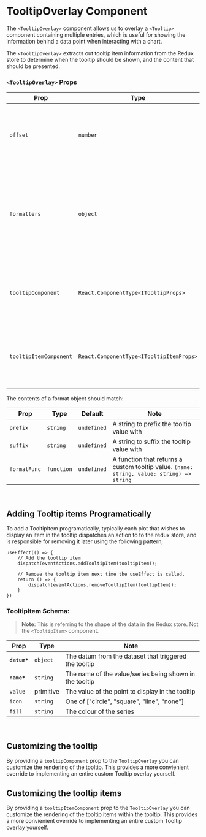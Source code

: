 
<Meta title="Components/TooltipOverlay" />

# TooltipOverlay Component

The `<TooltipOverlay>` component allows us to overlay a <LinkTo kind="components-tooltip--default#tooltip-component">`<Tooltip>`</LinkTo> component containing multiple entries, which is useful for showing the information behind a data point when interacting with a chart.

The `<TooltipOverlay>` extracts out tooltip item information from the Redux store to determine when the tooltip should be shown, and the content that should be presented.

<Canvas>
    <Story id="components-tooltipoverlay--default" />
</Canvas>

### `<TooltipOverlay>` Props

| Prop                   | Type                                     | Default     | Note                                                                                                                            |
| ---------------------- | ---------------------------------------- | ----------- | ------------------------------------------------------------------------------------------------------------------------------- |
| `offset`               | `number`                                 | 20          | The number of pixels from the cursor that the tooltip should be offset                                                          |
| `formatters`           | `object`                                 | `{}`        | A keyed collection of format objects. Key should align with `x` or `y` fields provided to axis/scales or plots. See table below |
| `tooltipComponent`     | `React.ComponentType<ITooltipProps>`     | `undefined` | An optional override component for the tooltip itself (see example below)                                                       |
| `tooltipItemComponent` | `React.ComponentType<ITooltipItemProps>` | `undefined` | An optional override component for the tooltip items (see example below)                                                        |

The contents of a format object should match:

| Prop         | Type       | Default     | Note                                                                                      |
| ------------ | ---------- | ----------- | ----------------------------------------------------------------------------------------- |
| `prefix`     | `string`   | `undefined` | A string to prefix the tooltip value with                                                 |
| `suffix`     | `string`   | `undefined` | A string to suffix the tooltip value with                                                 |
| `formatFunc` | `function` | `undefined` | A function that returns a custom tooltip value. `(name: string, value: string) => string` |

<br />

## Adding Tooltip items Programatically

To add a TooltipItem programatically, typically each plot that wishes to display an item in the tooltip dispatches an action to to the redux store, and is responsible for removing it later using the following pattern;

```
useEffect(() => {
    // Add the tooltip item
    dispatch(eventActions.addTooltipItem(tooltipItem));

    // Remove the tooltip item next time the useEffect is called.
    return () => {
        dispatch(eventActions.removeTooltipItem(tooltipItem));
    }
})
```

### TooltipItem Schema:

> **Note**: This is referring to the shape of the data in the Redux store. Not the `<TooltipItem>` component.

| Prop         | Type      | Note                                                    |
| ------------ | --------- | ------------------------------------------------------- |
| **`datum*`** | `object`  | The datum from the dataset that triggered the tooltip   |
| **`name*`**  | `string`  | The name of the value/series being shown in the tooltip |
| `value`      | primitive | The value of the point to display in the tooltip        |
| `icon`       | `string`  | One of ["circle", "square", "line", "none"]             |
| `fill`       | `string`  | The colour of the series                                |

<br />

## Customizing the tooltip

By providing a `tooltipComponent` prop to the `TooltipOverlay` you can customize the rendering of the tooltip. This provides a more convienient override to implementing an entire custom Tooltip overlay yourself.

<Canvas>
    <Story id="components-tooltipoverlay--custom-tooltip" />
</Canvas>

## Customizing the tooltip items

By providing a `tooltipItemComponent` prop to the `TooltipOverlay` you can customize the rendering of the tooltip items within the tooltip. This provides a more convienient override to implementing an entire custom Tooltip overlay yourself.

<Canvas>
    <Story id="components-tooltipoverlay--custom-tooltip-items" />
</Canvas>
